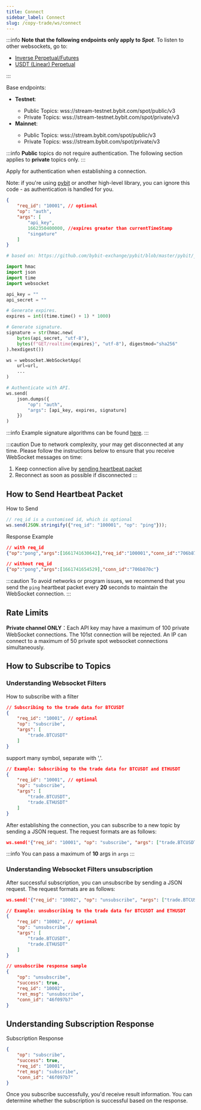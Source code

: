 ```yaml
---
title: Connect
sidebar_label: Connect
slug: /copy-trade/ws/connect
---
```


:::info
<b>Note that the following endpoints only apply to <i>Spot</i></b>. To listen to other websockets, go to:
<ul>
  <li><a href="https://bybit-exchange.github.io/docs/inverse/#t-websocketauthentication">Inverse Perpetual/Futures</a></li>
  <li><a href="https://bybit-exchange.github.io/docs/linear/#t-websocketauthentication">USDT (Linear) Perpetual</a></li>
</ul>
:::

Base endpoints:
<ul>
  <li><b>Testnet</b>:</li>
  <ul>
    <li>Public Topics: <span id="testnet_address">wss://stream-testnet.bybit.com/spot/public/v3</span></li>
    <li>Private Topics: <span id="testnet_private_address">wss://stream-testnet.bybit.com/spot/private/v3</span></li>
  </ul>
  <li><b>Mainnet</b>:</li>
  <ul>
    <li>Public Topics: <span id="mainnet_address">wss://stream.bybit.com/spot/public/v3</span></li>
    <li>Private Topics: <span id="mainnet_private_address">wss://stream.bybit.com/spot/private/v3</span></li>
  </ul>
</ul>

:::info
<b>Public</b> topics do not require authentication. The following section applies to <b>private</b> topics only.
:::


<p>Apply for authentication when establishing a connection.</p>
<p>Note: if you're using <a href="https://github.com/bybit-exchange/pybit">pybit</a> or another high-level library, you can ignore this code - as authentication is handled for you.</p>

```json
{
    "req_id": "10001", // optional
    "op": "auth",
    "args": [
        "api_key",
        1662350400000, //expires greater than currentTimeStamp
        "singature"
    ]
}
```

```python
# based on: https://github.com/bybit-exchange/pybit/blob/master/pybit/_http_manager.py

import hmac
import json
import time
import websocket

api_key = ""
api_secret = ""

# Generate expires.
expires = int((time.time() + 1) * 1000)

# Generate signature.
signature = str(hmac.new(
    bytes(api_secret, "utf-8"),
    bytes(f"GET/realtime{expires}", "utf-8"), digestmod="sha256"
).hexdigest())

ws = websocket.WebSocketApp(
    url=url,
    ...
)

# Authenticate with API.
ws.send(
    json.dumps({
        "op": "auth",
        "args": [api_key, expires, signature]
    })
)
```

:::info
Example signature algorithms can be found <a href="https://github.com/bybit-exchange/api-usage-examples">here</a>.
:::

:::caution
Due to network complexity, your may get disconnected at any time. Please follow the instructions below to ensure that you receive WebSocket messages on time:
1. Keep connection alive by <a href="#t-heartbeat">sending heartbeat packet</a>
2. Reconnect as soon as possible if disconnected
:::


## How to Send Heartbeat Packet
How to Send

```javascript
// req_id is a customised id, which is optional
ws.send(JSON.stringify({"req_id": "100001", "op": "ping"}));
```

Response Example

```json
// with req_id
{"op":"pong","args":[1661741630642],"req_id":"100001","conn_id":"706b870c"}

// without req_id
{"op":"pong","args":[1661741654529],"conn_id":"706b870c"}
```


:::caution
To avoid networks or program issues, we recommend that you send the <code>ping</code> heartbeat packet every <b>20</b> seconds to maintain the WebSocket connection.
:::


## Rate Limits
<b>Private channel ONLY</b>：Each API key may have a maximum of 100 private WebSocket connections. The 101st connection will be rejected.
An IP can connect to a maximum of 50 private spot websocket connections simultaneously.


## How to Subscribe to Topics
### Understanding Websocket Filters

How to subscribe with a filter

```json
// Subscribing to the trade data for BTCUSDT
{
    "req_id": "10001", // optional
    "op": "subscribe",
    "args": [
        "trade.BTCUSDT"
    ]
}
```

support many symbol, separate with ','.

```json
// Example: Subscribing to the trade data for BTCUSDT and ETHUSDT
{
    "req_id": "10001", // optional
    "op": "subscribe",
    "args": [
        "trade.BTCUSDT",
        "trade.ETHUSDT"
    ]
}
```

<p>After establishing the connection, you can subscribe to a new topic by sending a JSON request. The request formats are as follows:</p>


```json
ws.send('{"req_id": "10001", "op": "subscribe", "args": ["trade.BTCUSDT", "trade.ETHUSDT", "tickers.BTCUSDT", "bookticker.BTCUSDT"]}')
```

:::info
You can pass a maximum of <b>10</b> args in <code>args</code>
:::

### Understanding Websocket Filters unsubscription

<p>After successful subscription, you can unsubscribe by sending a JSON request. The request formats are as follows:</p>

```json
ws.send('{"req_id": "10002", "op": "unsubscribe", "args": ["trade.BTCUSDT"]}');
```

```json
// Example: unsubscribing to the trade data for BTCUSDT and ETHUSDT
{
    "req_id": "10002", // optional
    "op": "unsubscribe",
    "args": [
        "trade.BTCUSDT",
        "trade.ETHUSDT"
    ]
}
```

```json
// unsubscribe response sample
{
    "op": "unsubscribe",
    "success": true,
    "req_id": "10002",
    "ret_msg": "unsubscribe",
    "conn_id": "46f097b7"
}
```

## Understanding Subscription Response
Subscription Response

```json
{
    "op": "subscribe",
    "success": true,
    "req_id": "10001",
    "ret_msg": "subscribe",
    "conn_id": "46f097b7"
}
```

Once you subscribe successfully, you'd receive result information. You can determine whether the subscription is successful based on the response.
